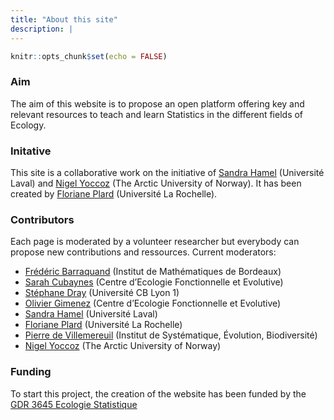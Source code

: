 ```yaml
---
title: "About this site"
description: |
---
```


```r
knitr::opts_chunk$set(echo = FALSE)
```

### Aim

The aim of this website is to propose an open platform offering key and relevant resources to teach and learn Statistics in the different fields of Ecology. 

### Initative

This site is a collaborative work on the initiative of [Sandra Hamel](https://sites.google.com/site/sandrahamel18/) (Université Laval) and [Nigel Yoccoz](https://en.uit.no/ansatte/person?p_document_id=41160) (The Arctic University of Norway). It has been created by [Floriane Plard](https://florianeplard.com/) (Université La Rochelle). 


### Contributors

Each page is moderated by a volunteer researcher but everybody can propose new contributions and ressources.
Current moderators: 

* [Frédéric Barraquand](https://sites.google.com/site/fredbarraquand) (Institut de Mathématiques de Bordeaux)
* [Sarah Cubaynes](https://www.cefe.cnrs.fr/fr/recherche/bc/bbp/1052-ec/3841-sarah-cubaynes) (Centre d'Ecologie Fonctionnelle et Evolutive)
* [Stéphane Dray](https://lbbe.univ-lyon1.fr/fr/annuaire-des-membres/dray-stephane) (Université CB Lyon 1)
* [Olivier Gimenez](https://oliviergimenez.github.io/) (Centre d'Ecologie Fonctionnelle et Evolutive)
* [Sandra Hamel](https://sites.google.com/site/sandrahamel18/) (Université Laval)
* [Floriane Plard](https://florianeplard.com/) (Université La Rochelle)
* [Pierre de Villemereuil](https://devillemereuil.legtux.org/fr/a-propos/) (Institut de Systématique, Évolution, Biodiversité) 
* [Nigel Yoccoz](https://en.uit.no/ansatte/person?p_document_id=41160) (The Arctic University of Norway)


### Funding

To start this project, the creation of the website has been funded by the [GDR 3645 Ecologie Statistique](https://sites.google.com/site/gdrecostat/)